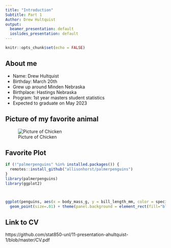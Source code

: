 ```yaml
---
title: "Introduction"
Subtitle: Part 1
Author: Drew Hultquist
output:
  beamer_presentation: default
  ioslides_presentation: default
---
```


```r
knitr::opts_chunk$set(echo = FALSE)
```


## About me
- Name: Drew Hultquist
- Birthday: March 20th
- Grew up around Minden Nebraska
- Birthplace: Hastings Nebraska
- Program: 1st year masters student statistics
- Expected to graduate on May 2023

## Picture of my favorite animal
![Picture of Chicken](silver crested polish chicken_files/SL-Polish-Pullet.jpg)

## Favorite Plot
```r
if (!"palmerpenguins" %in% installed.packages()) {
  remotes::install_github("allisonhorst/palmerpenguins")
}
library(palmerpenguins)
library(ggplot2)



ggplot(penguins, aes(x = body_mass_g, y = bill_length_mm, color = species)) + 
  geom_point(size=.01) + theme(panel.background = element_rect(fill="blue"),  panel.grid.major = element_line(colour = "red", size=5), panel.grid.minor = element_line(colour = "green", size=5))
```

## Link to CV
https://github.com/stat850-unl/11-presentation-ahultquist-1/blob/master/CV.pdf
